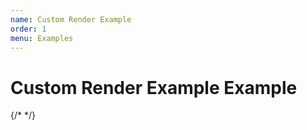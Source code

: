 ```yaml
---
name: Custom Render Example
order: 1
menu: Examples
---
```



# Custom Render Example Example

<Playground>
  {/* <MaterialTable
    columns={[
      {title: 'Adı', field: 'name'},
      {title: 'Soyadı', field: 'surname'},
      {title: 'Doğum Yılı', field: 'birthYear', type: 'numeric'},
      {title: 'Doğum Yeri', field: 'birthCity', lookup: {34: 'İstanbul', 63: 'Şanlıurfa'}}
    ]}
    data={[{name: 'Mehmet', surname: 'Baran', birthYear: 1987, birthCity: 63}]}
    title="Demo Title"
  /> */}
</Playground>




